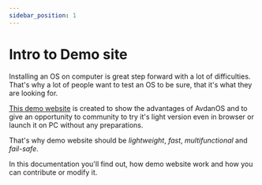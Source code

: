 ```yaml
---
sidebar_position: 1
---
```

# Intro to Demo site 

Installing an OS on computer is great step forward with a lot of difficulties. That's why a lot of people want to test an OS to be sure, that it's what they are looking for.

[This demo website](https://codeheister.github.io/avdan_web/test.html) is created to show the advantages of AvdanOS and to give an opportunity to community to try it's light version even in browser or launch it on PC without any preparations.

That's why demo website should be _lightweight_, _fast_, _multifunctional_ and _fail-safe_.

In this documentation you'll find out, how demo website work and how you can contribute or modify it.